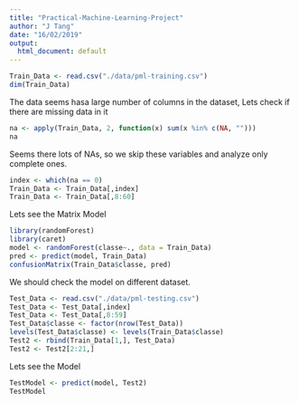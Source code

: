 ```yaml
---
title: "Practical-Machine-Learning-Project"
author: "J Tang"
date: "16/02/2019"
output:
  html_document: default
---
```


```r
Train_Data <- read.csv("./data/pml-training.csv")
dim(Train_Data)
```

The data seems hasa large number of columns in the dataset, Lets check if there are missing data in it
```r
na <- apply(Train_Data, 2, function(x) sum(x %in% c(NA, "")))
na
```


Seems there lots of NAs, so we skip these variables and analyze only complete ones.

```r
index <- which(na == 0)
Train_Data <- Train_Data[,index]
Train_Data <- Train_Data[,8:60]
```

Lets see the Matrix Model

```r
library(randomForest)
library(caret)
model <- randomForest(classe~., data = Train_Data)
pred <- predict(model, Train_Data)
confusionMatrix(Train_Data$classe, pred)
```

We should check the model on different dataset. 
```r
Test_Data <- read.csv("./data/pml-testing.csv")
Test_Data <- Test_Data[,index]
Test_Data <- Test_Data[,8:59]
Test_Data$classe <- factor(nrow(Test_Data))
levels(Test_Data$classe) <- levels(Train_Data$classe)
Test2 <- rbind(Train_Data[1,], Test_Data) 
Test2 <- Test2[2:21,]
```

Lets see the Model
```r
TestModel <- predict(model, Test2)
TestModel
```
